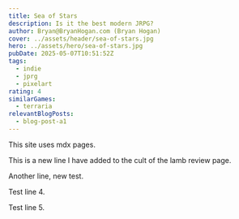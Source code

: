 ```yaml
---
title: Sea of Stars
description: Is it the best modern JRPG?
author: Bryan@BryanHogan.com (Bryan Hogan)
cover: ../assets/header/sea-of-stars.jpg
hero: ../assets/hero/sea-of-stars.jpg
pubDate: 2025-05-07T10:51:52Z
tags:
  - indie
  - jprg
  - pixelart
rating: 4
similarGames:
  - terraria
relevantBlogPosts:
  - blog-post-a1
---
```


This site uses mdx pages.

This is a new line I have added to the cult of the lamb review page.

Another line, new test.

Test line 4.

Test line 5.